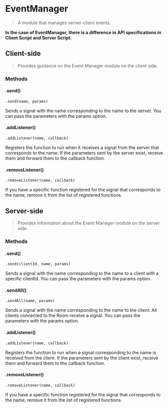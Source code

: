# EventManager

> A module that manages server-client events.

**In the case of EventManager, there is a difference in API specifications in Client Script and Server Script.**

## Client-side

> Provides guidance on the Event Manager module on the client side.

### Methods

#### .send()

`.send(name, params) `

Sends a signal with the name corresponding to the name to the server. You can pass the parameters with the params option.

#### .addListener()

`.addListener(name, callback) `

Registers the function to run when it receives a signal from the server that corresponds to the name. If the parameters sent by the server exist, receive them and forward them to the callback function.

#### .removeListener()

`.removeListener(name, callback) `

If you have a specific function registered for the signal that corresponds to the name, remove it from the list of registered functions.

## Server-side

> Provides information about the Event Manager module on the server side.

### Methods

#### .send()

`.send(clientId, name, params) `

Sends a signal with the name corresponding to the name to a client with a specific clientId. You can pass the parameters with the params option.

#### .sendAll()

`.sendAll(name, params) `

Sends a signal with the name corresponding to the name to the client. All clients connected to the Room receive a signal. You can pass the parameters with the params option.

#### .addListener()

`.addListener(name, callback) `

Registers the function to run when a signal corresponding to the name is received from the client. If the parameters sent by the client exist, receive them and forward them to the callback function.

#### .removeListener()

`.removeListener(name, callback) `

If you have a specific function registered for the signal that corresponds to the name, remove it from the list of registered functions.
